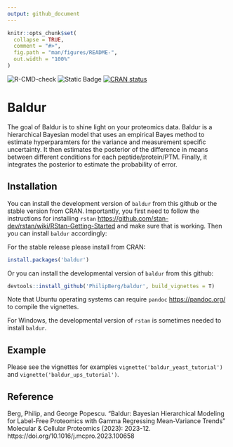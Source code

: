 ```yaml
---
output: github_document
---
```


<!-- README.md is generated from README.Rmd. Please edit that file -->

```r
knitr::opts_chunk$set(
  collapse = TRUE,
  comment = "#>",
  fig.path = "man/figures/README-",
  out.width = "100%"
)
```
<!-- badges: start -->
![R-CMD-check](https://github.com/PhilipBerg/baldur/actions/workflows/check-standard.yaml/badge.svg)
![Static Badge](https://img.shields.io/badge/10.1016%2Fj.mcpro.2023.100658-green?style=palstic&label=DOI%3A&labelColor=grey&link=https%3A%2F%2Fdoi.org%2F10.1016%2Fj.mcpro.2023.100658)
[![CRAN status](https://www.r-pkg.org/badges/version/baldur)](https://CRAN.R-project.org/package=baldur)
<!-- badges: end -->

# Baldur

The goal of Baldur is to shine light on your proteomics data.
Baldur is a hierarchical Bayesian model that uses an empirical Bayes method to estimate hyperparamters for the variance and measurement specific uncertainty.
It then estimates the posterior of the difference in means between different conditions for each peptide/protein/PTM.
Finally, it integrates the posterior to estimate the probability of error.

## Installation
You can install the development version of `baldur` from this github or the stable version from CRAN.
Importantly, you first need to follow the instructions for installing `rstan` [https://github.com/stan-dev/rstan/wiki/RStan-Getting-Started](https://github.com/stan-dev/rstan/wiki/RStan-Getting-Started) and make sure that is working.
Then you can install `baldur` accordingly:

For the stable release please install from CRAN:
```r
install.packages('baldur')
```

Or you can install the developmental version of `baldur` from this github:
```r
devtools::install_github('PhilipBerg/baldur', build_vignettes = T)
```

Note that Ubuntu operating systems can require `pandoc` [https://pandoc.org/](https://pandoc.org/) to compile the vignettes.

For Windows, the developmental version of `rstan` is sometimes needed to install `baldur`.

## Example

Please see the vignettes for examples `vignette('baldur_yeast_tutorial')` and `vignette('baldur_ups_tutorial')`.

## Reference
Berg, Philip, and George Popescu. "Baldur: Bayesian Hierarchical Modeling for Label-Free Proteomics with Gamma Regressing Mean-Variance Trends" Molecular & Cellular Proteomics (2023): 2023-12.
https://doi.org/10.1016/j.mcpro.2023.100658
